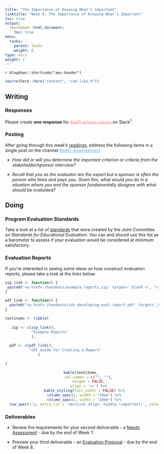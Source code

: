 ```yaml
---
title: "The Importance of Knowing What's Important"
linktitle: "Week 6: The Importance of Knowing What's Important"
toc: true
output:
  rmarkdown::html_document:
    toc: true
menu:
  tasks:
    parent: Tasks
    weight: 6
type: docs
weight: 1
---
```


`r blogdown::shortcode("aes-header")`

```r
source(here::here("content", "com_libs.R"))
```

## Writing

### Responses

Please create **one response** for <a href="https://edp617spring2023.slack.com/archives/C04NFJML0TX" target="_blank" style='color:#ff8384;'>#wk5-whose-values</a> on Slack<sup>1</sup>. 

### Posting

After going through this week's [readings](/readings/06-readings), address the following items in a single post on the channel <a href="https://edp617spring2023.slack.com/archives/C04PPBD5YFM" target="_blank" style='color:#5eb0e5;'>#wk6-disagreement</a>

 + <i>How did or will you determine the important criterion or criteria from the stakeholder/sponsor interview?</i>
  
  + <i>Recall that you as the evaluator are the expert but a sponsor is often the person who hires and pays you. Given this, what would you do in a situation where you and the sponsor fundamentally disagree with what should be evaluated?</i>

## Doing

### Program Evaluation Standards

Take a look at a list of [standards](https://jcsee.org/program/) that were created by the <i>Joint Committee on Standards for Educational Evaluation</i>. You can and should use this list as a barometer to assess if your evaluation would be considered at minimum satisfactory.  

### Evaluation Reports

If you're interested in seeing some ideas on how construct evaluation reports, please take a look at the links below.

```r

zip_link <- function() {
 paste0("<a href='/handouts/example_reports.zip' target='_blank'>", "<img src='/logos/zip-ico.png' alt='Example Reports' width='35'>", "</a>")
}

pdf_link <- function() {
  paste0("<a href='/handouts/cdc-developing-eval-report.pdf' target='_blank'>", "<img src='/logos/pdf-ico.png' alt='CDC Guide for Creating a Report' width='35'>", "</a>")
}

textitems <- tibble(
  
   zip <- c(zip_link(),
            "Example Reports"
            ),
   
  pdf <- c(pdf_link(),
           "CDC Guide for Creating a Report"
               )
  
)

```

<center>
```r
kable(textitems, 
      col.names = c("", ""),
      escape = FALSE,
      align = 'cc') %>%
  kable_styling(full_width = FALSE) %>%
  column_spec(1, width = "20em") %>%
  column_spec(2, width = "20em") %>%
  row_spec(1:2, extra_css = 'vertical-align: middle !important;', color = "#ffffff", background = "transparent") 
```
</center>

### Deliverables

- Review the requirements for your second deliverable - a [Needs Assessment](/deliverables/02-needs-assessment/) - due by the end of Week 7.

- Preview your third deliverable - an [Evaluation Proposal](/deliverables/03-evaluation-proposal/) - due by the end of Week 8.
